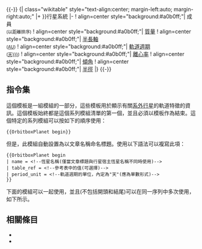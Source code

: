 <noinclude>{{Astro talk}}
{{-}}
</noinclude>{| class="wikitable" style="text-align:center; margin-left:auto; margin-right:auto;"
|+  <includeonly>{{{name|{{PAGENAME}}}}}</includeonly><noinclude>{{{name}}}</noinclude>行星系統{{{table_ref|}}}
|-
! align=center style="background:#a0b0ff;"| 成員<br /><small>(以距離排序)</small>
! align=center style="background:#a0b0ff;"| [[質量]]{{{mass_ref|}}}
! align=center style="background:#a0b0ff;"| [[半長軸]]{{{semimajor_ref|}}}<br /><small>([[天文單位|AU]])</small>
! align=center style="background:#a0b0ff;"| [[軌道週期]]{{{period_ref|}}}<br /><small>([[{{{period_unit|天}}}]])</small>
! align=center style="background:#a0b0ff;"| [[軌道離心率|離心率]]{{{eccentricity_ref|}}}
! align=center style="background:#a0b0ff;"| [[軌道傾角|傾角]]{{{inclination_ref|}}}
! align=center style="background:#a0b0ff;"| [[半徑]]{{{radius_ref|}}}<noinclude>
|}
{{-}}

== 指令集 ==
這個模板是一組模組的一部分，這些模板用於顯示有關[[太陽系外行星|系外行星]]的軌道特徵的資訊。這個模板{{tl|OrbitboxPlanet begin}}始終都是這個系列模組清單的第一個，並且必須以模板{{tl|Orbitbox end}}作為結束。這個特定的系列模組可以按如下的順序使用：

<pre>{{OrbitboxPlanet begin}}</pre>

但是，此模組自動設置為以文章名稱命名標題。使用以下語法可以複寫此項： 

<pre>{{OrbitboxPlanet begin
| name = <!--恆星名稱(僅當文章標題與行星宿主恆星名稱不同時使用)-->
| table_ref = <!--參考表中的值(可選擇)-->
| period_unit = <!--軌道週期的單位，內定為"天"(應為單數形式)--> 
}}</pre>

下面的模組可以一起使用，並且(不包括開頭和結尾)可以在同一序列中多次使用，如下所示。
{{Orbitboxes}}

== 相關條目 ==

* {{tl|OrbitboxPlanet short}}
* {{tl|Starboxes}}

[[Category:維基百科模板|{{PAGENAME}}]]
</noinclude>